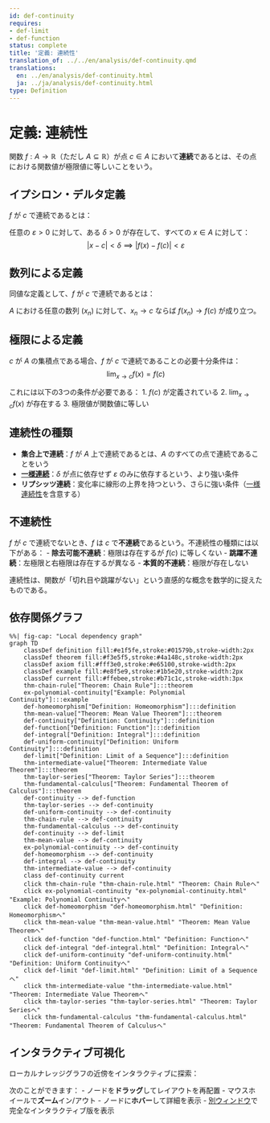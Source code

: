 ```yaml
---
id: def-continuity
requires:
- def-limit
- def-function
status: complete
title: '定義: 連続性'
translation_of: ../../en/analysis/def-continuity.qmd
translations:
  en: ../en/analysis/def-continuity.html
  ja: ../ja/analysis/def-continuity.html
type: Definition
---
```


# 定義: 連続性 {#def-continuity}

関数 $f: A \to \mathbb{R}$（ただし $A \subseteq \mathbb{R}$）が点 $c \in A$ において**連続**であるとは、その点における関数値が極限値に等しいことをいう。

## イプシロン・デルタ定義

$f$ が $c$ で連続であるとは：

任意の $\varepsilon > 0$ に対して、ある $\delta > 0$ が存在して、すべての $x \in A$ に対して：
$$|x - c| < \delta \implies |f(x) - f(c)| < \varepsilon$$

## 数列による定義

同値な定義として、$f$ が $c$ で連続であるとは：

$A$ における任意の数列 $(x_n)$ に対して、$x_n \to c$ ならば $f(x_n) \to f(c)$ が成り立つ。

## 極限による定義

$c$ が $A$ の集積点である場合、$f$ が $c$ で連続であることの必要十分条件は：
$$\lim_{x \to c} f(x) = f(c)$$

これには以下の3つの条件が必要である：
1. $f(c)$ が定義されている
2. $\lim_{x \to c} f(x)$ が存在する
3. 極限値が関数値に等しい

## 連続性の種類

- **集合上で連続**：$f$ が $A$ 上で連続であるとは、$A$ のすべての点で連続であることをいう
- **[一様連続](def-uniform-continuity.qmd)**：$\delta$ が点に依存せず $\varepsilon$ のみに依存するという、より強い条件
- **リプシッツ連続**：変化率に線形の上界を持つという、さらに強い条件（[一様連続性](def-uniform-continuity.qmd)を含意する）

## 不連続性

$f$ が $c$ で連続でないとき、$f$ は $c$ で**不連続**であるという。不連続性の種類には以下がある：
- **除去可能不連続**：極限は存在するが $f(c)$ に等しくない
- **跳躍不連続**：左極限と右極限は存在するが異なる
- **本質的不連続**：極限が存在しない

連続性は、関数が「切れ目や跳躍がない」という直感的な概念を数学的に捉えたものである。

## 依存関係グラフ

```mermaid
%%| fig-cap: "Local dependency graph"
graph TD
    classDef definition fill:#e1f5fe,stroke:#01579b,stroke-width:2px
    classDef theorem fill:#f3e5f5,stroke:#4a148c,stroke-width:2px
    classDef axiom fill:#fff3e0,stroke:#e65100,stroke-width:2px
    classDef example fill:#e8f5e9,stroke:#1b5e20,stroke-width:2px
    classDef current fill:#ffebee,stroke:#b71c1c,stroke-width:3px
    thm-chain-rule["Theorem: Chain Rule"]:::theorem
    ex-polynomial-continuity["Example: Polynomial Continuity"]:::example
    def-homeomorphism["Definition: Homeomorphism"]:::definition
    thm-mean-value["Theorem: Mean Value Theorem"]:::theorem
    def-continuity["Definition: Continuity"]:::definition
    def-function["Definition: Function"]:::definition
    def-integral["Definition: Integral"]:::definition
    def-uniform-continuity["Definition: Uniform Continuity"]:::definition
    def-limit["Definition: Limit of a Sequence"]:::definition
    thm-intermediate-value["Theorem: Intermediate Value Theorem"]:::theorem
    thm-taylor-series["Theorem: Taylor Series"]:::theorem
    thm-fundamental-calculus["Theorem: Fundamental Theorem of Calculus"]:::theorem
    def-continuity --> def-function
    thm-taylor-series --> def-continuity
    def-uniform-continuity --> def-continuity
    thm-chain-rule --> def-continuity
    thm-fundamental-calculus --> def-continuity
    def-continuity --> def-limit
    thm-mean-value --> def-continuity
    ex-polynomial-continuity --> def-continuity
    def-homeomorphism --> def-continuity
    def-integral --> def-continuity
    thm-intermediate-value --> def-continuity
    class def-continuity current
    click thm-chain-rule "thm-chain-rule.html" "Theorem: Chain Ruleへ"
    click ex-polynomial-continuity "ex-polynomial-continuity.html" "Example: Polynomial Continuityへ"
    click def-homeomorphism "def-homeomorphism.html" "Definition: Homeomorphismへ"
    click thm-mean-value "thm-mean-value.html" "Theorem: Mean Value Theoremへ"
    click def-function "def-function.html" "Definition: Functionへ"
    click def-integral "def-integral.html" "Definition: Integralへ"
    click def-uniform-continuity "def-uniform-continuity.html" "Definition: Uniform Continuityへ"
    click def-limit "def-limit.html" "Definition: Limit of a Sequenceへ"
    click thm-intermediate-value "thm-intermediate-value.html" "Theorem: Intermediate Value Theoremへ"
    click thm-taylor-series "thm-taylor-series.html" "Theorem: Taylor Seriesへ"
    click thm-fundamental-calculus "thm-fundamental-calculus.html" "Theorem: Fundamental Theorem of Calculusへ"
```

## インタラクティブ可視化

ローカルナレッジグラフの近傍をインタラクティブに探索：

::: {.graph-viz data-id="def-continuity" data-width="700" data-height="500"}
:::

次のことができます：
- ノードを**ドラッグ**してレイアウトを再配置
- マウスホイールで**ズーム**イン/アウト
- ノードに**ホバー**して詳細を表示
- [別ウィンドウ](../../output/interactive/def-continuity.html){target="_blank"}で完全なインタラクティブ版を表示